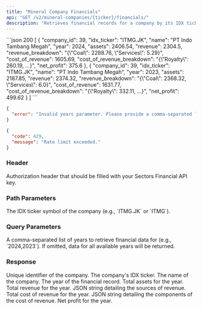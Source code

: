 ```yaml
---
title: "Mineral Company Financials"
api: "GET /v2/mineral-companies/{ticker}/financials/"
description: "Retrieves financial records for a company by its IDX ticker, allowing for comparison across multiple years."
---
```


<ResponseExample>
```json 200
[
    {
        "company_id": 39,
        "idx_ticker": "ITMG.JK",
        "name": "PT Indo Tambang Megah",
        "year": 2024,
        "assets": 2406.54,
        "revenue": 2304.5,
        "revenue_breakdown": "{\"Coal\": 2288.76, \"Services\": 5.29}",
        "cost_of_revenue": 1605.69,
        "cost_of_revenue_breakdown": "{\"Royalty\": 260.19, ...}",
        "net_profit": 375.6
    },
    {
        "company_id": 39,
        "idx_ticker": "ITMG.JK",
        "name": "PT Indo Tambang Megah",
        "year": 2023,
        "assets": 2187.85,
        "revenue": 2374.32,
        "revenue_breakdown": "{\"Coal\": 2368.32, \"Services\": 6.0}",
        "cost_of_revenue": 1631.77,
        "cost_of_revenue_breakdown": "{\"Royalty\": 332.11, ...}",
        "net_profit": 499.62
    }
]
```

```json 400
{
  "error": "Invalid years parameter. Please provide a comma-separated list of integers."
}
```

```json 429
{
  "code": 429,
  "message": "Rate limit exceeded."
}
```

</ResponseExample>

### Header

<ParamField header="Authorization" type="string" required>
  Authorization header that should be filled with your Sectors Financial API
  key.
</ParamField>

### Path Parameters

<ParamField path="ticker" type="string" required>
  The IDX ticker symbol of the company (e.g., `ITMG.JK` or `ITMG`).
</ParamField>

### Query Parameters

<ParamField query="years" type="string">
  A comma-separated list of years to retrieve financial data for (e.g.,
  `2024,2023`). If omitted, data for all available years will be returned.
</ParamField>

### Response

<ResponseField name="[]" type="FinancialRecord">
  <Expandable title="Financial Record properties">
    <ResponseField name="company_id" type="integer">
      Unique identifier of the company.
    </ResponseField>
    <ResponseField name="idx_ticker" type="string">
      The company's IDX ticker.
    </ResponseField>
    <ResponseField name="name" type="string">
      The name of the company.
    </ResponseField>
    <ResponseField name="year" type="integer">
      The year of the financial record.
    </ResponseField>
    <ResponseField name="assets" type="number">
      Total assets for the year.
    </ResponseField>
    <ResponseField name="revenue" type="number">
      Total revenue for the year.
    </ResponseField>
    <ResponseField name="revenue_breakdown" type="string (JSON Object)">
      JSON string detailing the sources of revenue.
    </ResponseField>
    <ResponseField name="cost_of_revenue" type="number">
      Total cost of revenue for the year.
    </ResponseField>
    <ResponseField name="cost_of_revenue_breakdown" type="string (JSON Object)">
      JSON string detailing the components of the cost of revenue.
    </ResponseField>
    <ResponseField name="net_profit" type="number">
      Net profit for the year.
    </ResponseField>
  </Expandable>
</ResponseField>
